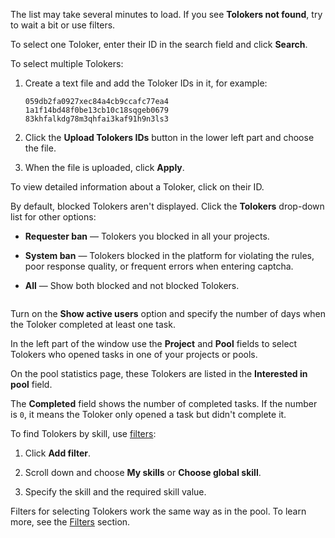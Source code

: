 <Note mode="note" title="Note">

The list may take several minutes to load. If you see **Tolokers not found**, try to wait a bit or use filters.

</Note>

<Cut title="If you know the Toloker IDs">

To select one Toloker, enter their ID in the search field and click **Search**.

To select multiple Tolokers:

1. Create a text file and add the Toloker IDs in it, for example:

    ```plaintext
    059db2fa0927xec84a4cb9ccafc77ea4
    1a1f14bd48f0be13cb10c18sqgeb0679
    83khfalkdg78m3qhfai3kaf91h9n3ls3
    ```

1. Click the **Upload Tolokers IDs** button in the lower left part and choose the file.

1. When the file is uploaded, click **Apply**.

<Note mode="tip" title="Tip">

To view detailed information about a Toloker, click on their ID.

</Note>

</Cut>

<Cut title="Show blocked Tolokers">

By default, blocked Tolokers aren't displayed. Click the **Tolokers** drop-down list for other options:

- **Requester ban** — Tolokers you blocked in all your projects.

- **System ban** — Tolokers blocked in the platform for violating the rules, poor response quality, or frequent errors when entering captcha.

- **All** — Show both blocked and not blocked Tolokers.

<Image withBackground imageId="1675426611582" alt="" />

</Cut>

<Cut title="Exclude those who haven't used Toloka for a long time.">

Turn on the **Show active users** option and specify the number of days when the Toloker completed at least one task.

</Cut>

<Cut title="Find those who opened or completed my tasks">

In the left part of the window use the **Project** and **Pool** fields to select Tolokers who opened tasks in one of your projects or pools.

On the pool statistics page, these Tolokers are listed in the **Interested in pool** field.

The **Completed** field shows the number of completed tasks. If the number is `0`, it means the Toloker only opened a task but didn't complete it.

</Cut>

<Cut title="Find Tolokers with a skill">

To find Tolokers by skill, use [filters](https://toloka.ai/en/docs/glossary#filters):

1. Click **Add filter**.

1. Scroll down and choose **My skills** or **Choose global skill**.

1. Specify the skill and the required skill value.

Filters for selecting Tolokers work the same way as in the pool. To learn more, see the [Filters](https://toloka.ai/en/docs/guide/concepts/filters) section.

</Cut>
